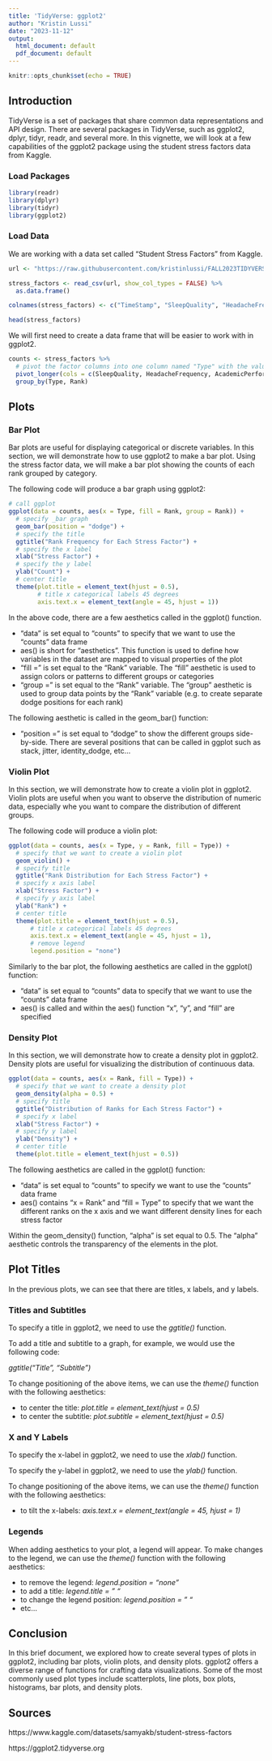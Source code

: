 ```yaml
---
title: 'TidyVerse: ggplot2'
author: "Kristin Lussi"
date: "2023-11-12"
output:
  html_document: default
  pdf_document: default
---
```


```r
knitr::opts_chunk$set(echo = TRUE)
```

## Introduction

TidyVerse is a set of packages that share common data representations and API design. There are several packages in TidyVerse, such as ggplot2, dplyr, tidyr, readr, and several more. In this vignette, we will look at a few capabilities of the ggplot2 package using the student stress factors data from Kaggle.

### Load Packages

```r
library(readr)
library(dplyr)
library(tidyr)
library(ggplot2)
```

### Load Data

We are working with a data set called "Student Stress Factors" from Kaggle. 

```r
url <- "https://raw.githubusercontent.com/kristinlussi/FALL2023TIDYVERSE/main/Student%20Stress%20Factors.csv"

stress_factors <- read_csv(url, show_col_types = FALSE) %>%
  as.data.frame()

colnames(stress_factors) <- c("TimeStamp", "SleepQuality", "HeadacheFrequency", "AcademicPerformance", "StudyLoad", "ExtracurricularTimesPerWeek", "StressLevel")

head(stress_factors)
```

We will first need to create a data frame that will be easier to work with in ggplot2. 

```r
counts <- stress_factors %>%
  # pivot the factor columns into one column named "Type" with the values being the ranks
  pivot_longer(cols = c(SleepQuality, HeadacheFrequency, AcademicPerformance, StudyLoad, ExtracurricularTimesPerWeek, StressLevel), names_to = "Type", values_to = "Rank") %>%
  group_by(Type, Rank)
```

## Plots

### Bar Plot

Bar plots are useful for displaying categorical or discrete variables. In this section, we will demonstrate how to use ggplot2 to make a bar plot. Using the stress factor data, we will make a bar plot showing the counts of each rank grouped by category. 

The following code will produce a bar graph using ggplot2:

```r
# call ggplot
ggplot(data = counts, aes(x = Type, fill = Rank, group = Rank)) +
  # specify _bar graph
  geom_bar(position = "dodge") +
  # specify the title
  ggtitle("Rank Frequency for Each Stress Factor") +
  # specify the x label
  xlab("Stress Factor") +
  # specify the y label
  ylab("Count") +
  # center title
  theme(plot.title = element_text(hjust = 0.5),
        # title x categorical labels 45 degrees
        axis.text.x = element_text(angle = 45, hjust = 1)) 
```

In the above code, there are a few aesthetics called in the ggplot() function.

- "data" is set equal to "counts" to specify that we want to use the "counts" data frame
- aes() is short for "aesthetics". This function is used to define how variables in the dataset are mapped to visual properties of the plot
- "fill =" is set equal to the "Rank" variable. The "fill" aesthetic is used to assign colors or patterns to different groups or categories
- "group =" is set equal to the "Rank" variable. The "group" aesthetic is used to group data points by the "Rank" variable (e.g. to create separate dodge positions for each rank)

The following aesthetic is called in the geom_bar() function:

- "position =" is set equal to "dodge" to show the different groups side-by-side. There are several positions that can be called in ggplot such as stack, jitter, identity_dodge, etc...

### Violin Plot

In this section, we will demonstrate how to create a violin plot in ggplot2. Violin plots are useful when you want to observe the distribution of numeric data, especially whe you want to compare the distribution of different groups. 

The following code will produce a violin plot:

```r
ggplot(data = counts, aes(x = Type, y = Rank, fill = Type)) + 
  # specify that we want to create a violin plot
  geom_violin() +
  # specify title
  ggtitle("Rank Distribution for Each Stress Factor") +
  # specify x axis label
  xlab("Stress Factor") +
  # specify y axis label
  ylab("Rank") +
  # center title
  theme(plot.title = element_text(hjust = 0.5),
      # title x categorical labels 45 degrees
      axis.text.x = element_text(angle = 45, hjust = 1),
      # remove legend
      legend.position = "none") 
```

Similarly to the bar plot, the following aesthetics are called in the ggplot() function:

- "data" is set equal to "counts" data to specify that we want to use the "counts" data frame
- aes() is called and within the aes() function "x", "y", and "fill" are specified

### Density Plot

In this section, we will demonstrate how to create a density plot in ggplot2. Density plots are useful for visualizing the distribution of continuous data.

```r
ggplot(data = counts, aes(x = Rank, fill = Type)) +
  # specify that we want to create a density plot
  geom_density(alpha = 0.5) +
  # specify title 
  ggtitle("Distribution of Ranks for Each Stress Factor") +
  # specify x label
  xlab("Stress Factor") +
  # specify y label
  ylab("Density") +
  # center title
  theme(plot.title = element_text(hjust = 0.5)) 
```

The following aesthetics are called in the ggplot() function:

- "data" is set equal to "counts" to specify we want to use the "counts" data frame
- aes() contains "x = Rank" and "fill = Type" to specify that we want the different ranks on the x axis and we want different density lines for each stress factor

Within the geom_density() function, "alpha" is set equal to 0.5. The "alpha" aesthetic controls the transparency of the elements in the plot. 

## Plot Titles

In the previous plots, we can see that there are titles, x labels, and y labels. 

### Titles and Subtitles

To specify a title in ggplot2, we need to use the *ggtitle()* function.

To add a title and subtitle to a graph, for example, we would use the following code:

*ggtitle("Title", "Subtitle")*

To change positioning of the above items, we can use the *theme()* function with the following aesthetics:

- to center the title: *plot.title = element_text(hjust = 0.5)*
- to center the subtitle: *plot.subtitle = element_text(hjust = 0.5)*

### X and Y Labels

To specify the x-label in ggplot2, we need to use the *xlab()* function.

To specify the y-label in ggplot2, we need to use the *ylab()* function.

To change positioning of the above items, we can use the *theme()* function with the following aesthetics:

- to tilt the x-labels: *axis.text.x = element_text(angle = 45, hjust = 1)*

### Legends

When adding aesthetics to your plot, a legend will appear. To make changes to the legend, we can use the *theme()* function with the following aesthetics:

- to remove the legend: *legend.position = "none"*
- to add a title: *legend.title = " "*
- to change the legend position: *legend.position = " "*
- etc...

## Conclusion

In this brief document, we explored how to create several types of plots in ggplot2, including bar plots, violin plots, and density plots. ggplot2 offers a diverse range of functions for crafting data visualizations. Some of the most commonly used plot types include scatterplots, line plots, box plots, histograms, bar plots, and density plots.

## Sources

https://www.kaggle.com/datasets/samyakb/student-stress-factors

https://ggplot2.tidyverse.org 